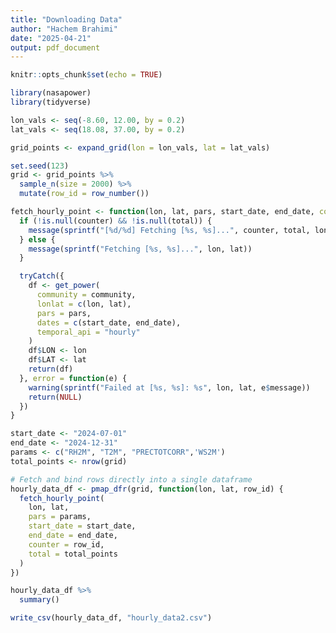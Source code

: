 ```yaml
---
title: "Downloading Data"
author: "Hachem Brahimi"
date: "2025-04-21"
output: pdf_document
---
```


```r
knitr::opts_chunk$set(echo = TRUE)
```

```r
library(nasapower)
library(tidyverse)
```

```r
lon_vals <- seq(-8.60, 12.00, by = 0.2)     
lat_vals <- seq(18.08, 37.00, by = 0.2)     

grid_points <- expand_grid(lon = lon_vals, lat = lat_vals)
```

```r
set.seed(123)
grid <- grid_points %>%
  sample_n(size = 2000) %>%
  mutate(row_id = row_number())

``` 

```r
fetch_hourly_point <- function(lon, lat, pars, start_date, end_date, community = "ag", counter = NULL, total = NULL) {
  if (!is.null(counter) && !is.null(total)) {
    message(sprintf("[%d/%d] Fetching [%s, %s]...", counter, total, lon, lat))
  } else {
    message(sprintf("Fetching [%s, %s]...", lon, lat))
  }

  tryCatch({
    df <- get_power(
      community = community,
      lonlat = c(lon, lat),
      pars = pars,
      dates = c(start_date, end_date),
      temporal_api = "hourly"
    )
    df$LON <- lon
    df$LAT <- lat
    return(df)
  }, error = function(e) {
    warning(sprintf("Failed at [%s, %s]: %s", lon, lat, e$message))
    return(NULL)
  })
}

start_date <- "2024-07-01"
end_date <- "2024-12-31"
params <- c("RH2M", "T2M", "PRECTOTCORR",'WS2M')
total_points <- nrow(grid)

# Fetch and bind rows directly into a single dataframe
hourly_data_df <- pmap_dfr(grid, function(lon, lat, row_id) {
  fetch_hourly_point(
    lon, lat,
    pars = params,
    start_date = start_date,
    end_date = end_date,
    counter = row_id,
    total = total_points
  )
})

```

```r
hourly_data_df %>% 
  summary()
```

```r
write_csv(hourly_data_df, "hourly_data2.csv")
```



